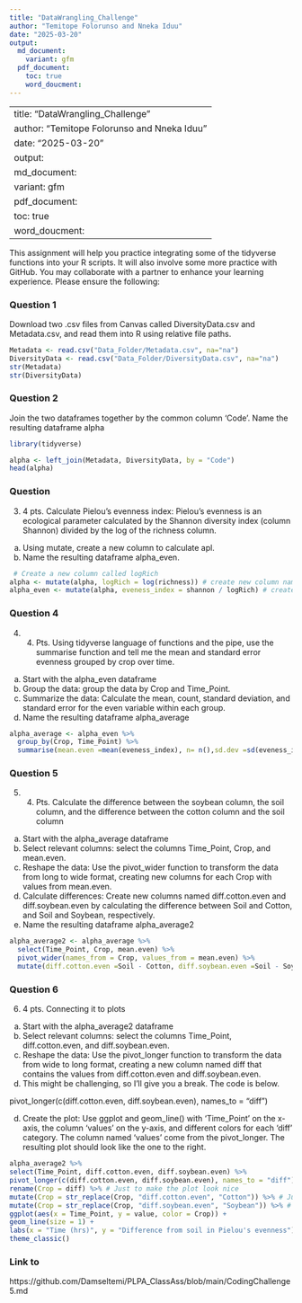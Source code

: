 ```yaml
---
title: "DataWrangling_Challenge"
author: "Temitope Folorunso and Nneka Iduu"
date: "2025-03-20"
output: 
  md_document:
    variant: gfm
  pdf_document:
    toc: true
    word_doucment:
---
```


---
title: "DataWrangling_Challenge"
author: "Temitope Folorunso and Nneka Iduu"
date: "2025-03-20"
output: 
  md_document:
    variant: gfm
  pdf_document:
    toc: true
    word_doucment:
---
This assignment will help you practice integrating some of the tidyverse functions into your R scripts. It will also involve some more practice with GitHub. You may collaborate with a partner to enhance your learning experience. Please ensure the following:

### Question 1
Download two .csv files from Canvas called DiversityData.csv and Metadata.csv, and read them into R using relative file paths.

```r
Metadata <- read.csv("Data_Folder/Metadata.csv", na="na") 
DiversityData <- read.csv("Data_Folder/DiversityData.csv", na="na")
str(Metadata)
str(DiversityData)
```

### Question 2 
Join the two dataframes together by the common column ‘Code’. Name the resulting dataframe alpha

```r
library(tidyverse)

alpha <- left_join(Metadata, DiversityData, by = "Code")
head(alpha)
```
### Question  
3.	4 pts. Calculate Pielou’s evenness index: Pielou’s evenness is an ecological parameter calculated by the Shannon diversity index (column Shannon) divided by the log of the richness column. 
a.	Using mutate, create a new column to calculate apl. 
b.	Name the resulting dataframe alpha_even.

```r
 # Create a new column called logRich
alpha <- mutate(alpha, logRich = log(richness)) # create new column named logRich that has the log of richness  # creating a new column of the log richness
alpha_even <- mutate(alpha, eveness_index = shannon / logRich) # create new column named Pielou’s evenness index that has the log of richness  
```
### Question 4

4.	4. Pts. Using tidyverse language of functions and the pipe, use the summarise function and tell me the mean and standard error evenness grouped by crop over time.
a.	Start with the alpha_even dataframe
b.	Group the data: group the data by Crop and Time_Point.
c.	Summarize the data: Calculate the mean, count, standard deviation, and standard error for the even variable within each group.
d.	Name the resulting dataframe alpha_average


```r
alpha_average <- alpha_even %>% 
  group_by(Crop, Time_Point) %>% 
  summarise(mean.even =mean(eveness_index), n= n(),sd.dev =sd(eveness_index),std.err =sd.dev/sqrt(n))
```
### Question 5

5.	4. Pts. Calculate the difference between the soybean column, the soil column, and the difference between the cotton column and the soil column
a.	Start with the alpha_average dataframe
b.	Select relevant columns: select the columns Time_Point, Crop, and mean.even.
c.	Reshape the data: Use the pivot_wider function to transform the data from long to wide format, creating new columns for each Crop with values from mean.even.
d.	Calculate differences: Create new columns named diff.cotton.even and diff.soybean.even by calculating the difference between Soil and Cotton, and Soil and Soybean, respectively.
e.	Name the resulting dataframe alpha_average2

```r
alpha_average2 <- alpha_average %>% 
  select(Time_Point, Crop, mean.even) %>% 
  pivot_wider(names_from = Crop, values_from = mean.even) %>% 
  mutate(diff.cotton.even =Soil - Cotton, diff.soybean.even =Soil - Soybean )
```

### Question 6
6.	4 pts. Connecting it to plots
a.	Start with the alpha_average2 dataframe
b.	Select relevant columns: select the columns Time_Point, diff.cotton.even, and diff.soybean.even.
c.	Reshape the data: Use the pivot_longer function to transform the data from wide to long format, creating a new column named diff that contains the values from diff.cotton.even and diff.soybean.even.
i.	This might be challenging, so I’ll give you a break. The code is below.

pivot_longer(c(diff.cotton.even, diff.soybean.even), names_to = "diff")

d.	Create the plot: Use ggplot and geom_line() with ‘Time_Point’ on the x-axis, the column ‘values’ on the y-axis, and different colors for each ‘diff’ category. The column named ‘values’ come from the pivot_longer. The resulting plot should look like the one to the right. 


```r
alpha_average2 %>%
select(Time_Point, diff.cotton.even, diff.soybean.even) %>%
pivot_longer(c(diff.cotton.even, diff.soybean.even), names_to = "diff") %>%
rename(Crop = diff) %>% # Just to make the plot look nice
mutate(Crop = str_replace(Crop, "diff.cotton.even", "Cotton")) %>% # Just to make the plot look nice
mutate(Crop = str_replace(Crop, "diff.soybean.even", "Soybean")) %>% # Just to make the plot look n
ggplot(aes(x = Time_Point, y = value, color = Crop)) +
geom_line(size = 1) +
labs(x = "Time (hrs)", y = "Difference from soil in Pielou's evenness") +
theme_classic()
```

### Link to 
https://github.com/Damseltemi/PLPA_ClassAss/blob/main/CodingChallenge5.md

